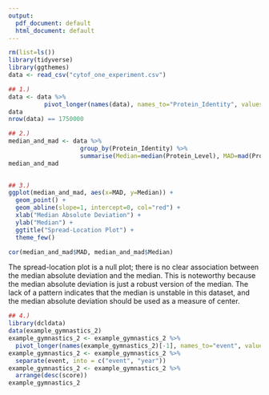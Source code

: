 ```yaml
---
output:
  pdf_document: default
  html_document: default
---
```


```r
rm(list=ls())
library(tidyverse)
library(ggthemes)
data <- read_csv("cytof_one_experiment.csv")
```

```r
## 1.)
data <- data %>%
          pivot_longer(names(data), names_to="Protein_Identity", values_to="Protein_Level")
data
nrow(data) == 1750000
```

```r
## 2.)
median_and_mad <- data %>%
                    group_by(Protein_Identity) %>%
                    summarise(Median=median(Protein_Level), MAD=mad(Protein_Level))
median_and_mad
                          
```

```r
## 3.)
ggplot(median_and_mad, aes(x=MAD, y=Median)) +
  geom_point() +
  geom_abline(slope=1, intercept=0, col="red") +
  xlab("Median Absolute Deviation") +
  ylab("Median") +
  ggtitle("Spread-Location Plot") +
  theme_few()

cor(median_and_mad$MAD, median_and_mad$Median)
```

The spread-location plot is a null plot; there is no clear association between the median absolute deviation and the median. This is noteworthy because the median absolute deviation is just a robust version of the median. The lack of a pattern indicates that the median is unstable in this dataset, and the median absolute deviation should be used as a measure of center. 

```r
## 4.) 
library(dcldata)
data(example_gymnastics_2)
example_gymnastics_2 <- example_gymnastics_2 %>%
  pivot_longer(names(example_gymnastics_2)[-1], names_to="event", values_to="score")
example_gymnastics_2 <- example_gymnastics_2 %>% 
  separate(event, into = c("event", "year"))
example_gymnastics_2 <- example_gymnastics_2 %>%
  arrange(desc(score))
example_gymnastics_2
```
